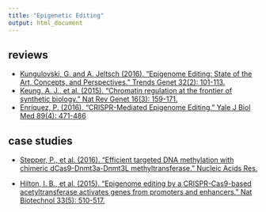 ```yaml
---
title: "Epigenetic Editing"
output: html_document
---
```


## reviews
* [Kungulovski, G. and A. Jeltsch (2016). "Epigenome Editing: State of the Art, Concepts, and Perspectives." Trends Genet 32(2): 101-113.](http://www.cell.com/trends/genetics/fulltext/S0168-9525(15)00212-7?_returnURL=http%3A%2F%2Flinkinghub.elsevier.com%2Fretrieve%2Fpii%2FS0168952515002127%3Fshowall%3Dtrue)  
* [Keung, A. J., et al. (2015). "Chromatin regulation at the frontier of synthetic biology." Nat Rev Genet 16(3): 159-171.](https://www.nature.com/articles/nrg3900)
* [Enriquez, P. (2016). "CRISPR-Mediated Epigenome Editing." Yale J Biol Med 89(4): 471-486](https://papers.ssrn.com/sol3/papers.cfm?abstract_id=2842472)

## case studies
* [Stepper, P., et al. (2016). "Efficient targeted DNA methylation with chimeric dCas9-Dnmt3a-Dnmt3L methyltransferase." Nucleic Acids Res.](https://academic.oup.com/nar/article/45/4/1703/2605790)

* [Hilton, I. B., et al. (2015). "Epigenome editing by a CRISPR-Cas9-based acetyltransferase activates genes from promoters and enhancers." Nat Biotechnol 33(5): 510-517.](https://www.nature.com/articles/nbt.3199)

